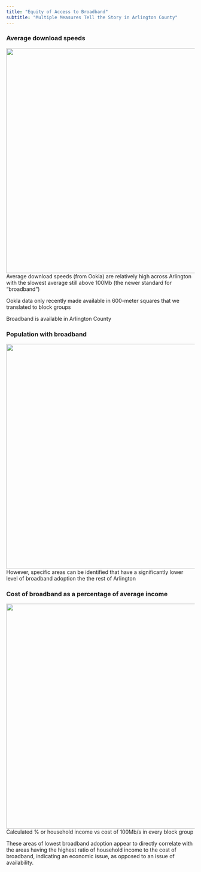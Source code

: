 ```yaml
---
title: "Equity of Access to Broadband"
subtitle: "Multiple Measures Tell the Story in Arlington County"
---
```


<style type="text/css">
  h1.title {
    text-align: center;
    margin-bottom: -3px;
  }
  h3.subtitle {
    text-align: center;
  }
</style>

<div style="clear: both">

### Average download speeds

![](img/broadband-avgdown.png){width="600px" style="float: right;"}

Average download speeds (from Ookla) are relatively high across Arlington with the slowest average still above 100Mb (the newer standard for “broadband”) \n 

Ookla data only recently made available in 600-meter squares that we translated to block groups \n

Broadband is available in Arlington County


</div>

<div style="clear: both">

### Population with broadband

![](img/broadband-hhbb.png){width="600px" style="float: left;"}

However, specific areas can be identified that have a significantly lower level of broadband adoption the the rest of Arlington



</div>

<div style="clear: both">

### Cost of broadband as a percentage of average income

![](img/broadband-percinc.png){width="600px" style="float: right;"}

Calculated % or household income vs cost of 100Mb/s in every block group \n 

These areas of lowest broadband adoption appear to directly correlate with the areas having the highest ratio of household income to the cost of broadband, indicating an economic issue, as opposed to an issue of availability.

</div>

<!--
## Digital equity index


* Average download speeds (from Ookla) are relatively high across Arlington with the slowest average still above 100Mb (the newer standard for "broadband")
* Ookla data only recently made available in 600-meter square that we translated into block groups
* However, specific areas can be identified that have a significantly lower level of broadband adoption than the rest of Arlington
* Calculated & of household income vs cost of 100Mb/s in every block group
* These areas of lowest broadband adoption appear to correlate with the areas having the highest ratio of household income to the cost of broadband, indicating an economic issue, as opposite to an issue of availability
* Digital equity index -->

